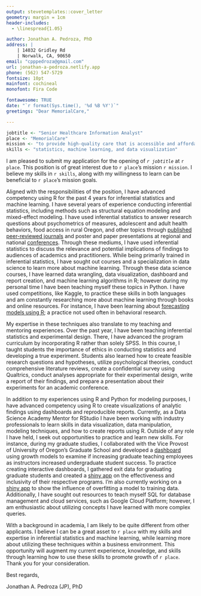 ```yaml
---
output: stevetemplates::cover_letter
geometry: margin = 1cm
header-includes:
  - \linespread{1.05}

author: Jonathan A. Pedroza, PhD
address: |
    | 14032 Gridley Rd
    | Norwalk, CA, 90650
email: "cpppedroza@gmail.com"
url: jonathan-a-pedroza.netlify.app
phone: (562) 547-5729
fontsize: 10pt
mainfont: cochineal
monofont: Fira Code

fontawesome: TRUE
date: "`r format(Sys.time(), '%d %B %Y')`"
greetings: "Dear MemorialCare,"

---
```


```r
jobtitle <- "Senior Healthcare Information Analyst"
place <- "MemorialCare"
mission <- "to provide high-quality care that is accessible and affordable"
skills <- "statistics, machine learning, and data visualization"
```

I am pleased to submit my application for the opening of *`r jobtitle`* at `r place`. This position is of great interest due to `r place`'s mission `r mission`. I believe my skills in `r skills`, along with my willingness to learn can be beneficial to `r place`'s mission goals.  

Aligned with the responsibilities of the position, I have advanced competency using R for the past 4 years for inferential statistics and machine learning. I have several years of experience conducting inferential statistics, including methods such as structural equation modeling and mixed-effect modeling. I have used inferential statistics to answer research questions about psychometrics of measures, adolescent and adult health behaviors, food access in rural Oregon, and other topics through [published peer-reviewed journals](https://scholar.google.com/citations?user=_LpAFsIAAAAJ&hl=en) and poster and paper presentations at regional and national [conferences](https://jonathan-a-pedroza.netlify.app/talk/my-presentation-at-american-public-health-association/). Through these mediums, I have used inferential statistics to discuss the relevance and potential implications of findings to audiences of academics and practitioners. While being primarily trained in inferential statistics, I have sought out courses and a specialization in data science to learn more about machine learning. Through these data science courses, I have learned data wrangling, data visualization, dashboard and report creation, and machine learning algorithms in R; however during my personal time I have been teaching myself these topics in Python. I have used competitions, like Kaggle, to practice these skills in both languages and am constantly researching more about machine learning through books and online resources. For instance, I have been learning about [forecasting models using R](https://jonathan-a-pedroza.netlify.app/post/training-testing-prophet-model/); a practice not used often in behavioral research.   

My expertise in these techniques also translate to my teaching and mentoring experiences. Over the past year, I have been teaching inferential statistics and experimental design. There, I have advanced the program curriculum by incorporating R rather than solely SPSS. In this course, I taught students the importance of ethics in conducting statistics and developing a true experiment. Students also learned how to create feasible research questions and hypotheses, utilize psychological theories, conduct comprehensive literature reviews, create a confidential survey using Qualtrics, conduct analyses appropriate for their experimental design, write a report of their findings, and prepare a presentation about their experiments for an academic conference.

In addition to my experiences using R and Python for modeling purposes, I have advanced competency using R to create visualizations of analytic findings using dashboards and reproducible reports. Currently, as a Data Science Academy Mentor for RStudio I have been working with industry professionals to learn skills in data visualization, data manipulation, modeling techniques, and how to create reports using R. Outside of any role I have held, I seek out opportunities to practice and learn new skills. For instance, during my graduate studies, I collaborated with the Vice Provost of University of Oregon's Graduate School and developed a [dashboard](https://jpedroza1228.github.io/gradschool_dashboard/) using growth models to examine if increasing graduate teaching employees as instructors increased undergraduate student success. To practice creating interactive dashboards, I gathered exit data for graduating graduate students and created a [shiny app](https://jp-shinyapps.shinyapps.io/shiny/) on the effectiveness and inclusivity of their respective programs. I'm also currently working on a [shiny app](https://jp-shinyapps.shinyapps.io/stock_price_parameters/?_ga=2.254018509.474595567.1655859378-210611389.1654806010) to show the influence of overfitting a model to training data. Additionally, I have sought out resources to teach myself SQL for database management and cloud services, such as Google Cloud Platform; however, I am enthusiastic about utilizing concepts I have learned with more complex queries.

With a background in academia, I am likely to be quite different from other applicants. I believe I can be a great asset to `r place` with my skills and expertise in inferential statistics and machine learning, while learning more about utilizing these techniques within a business environment. This opportunity will augment my current experience, knowledge, and skills through learning how to use these skills to promote growth of `r place`. Thank you for your consideration.

Best regards,

Jonathan A. Pedroza (JP), PhD
